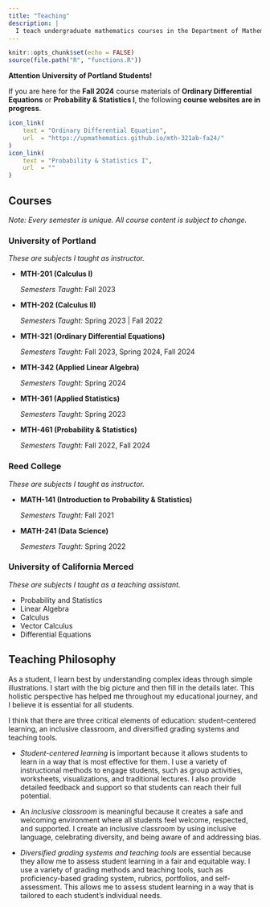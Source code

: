 ---
title: "Teaching"
description: | 
  I teach undergraduate mathematics courses in the Department of Mathematics at the University of Portland.
---

```{r setup, include=FALSE}
knitr::opts_chunk$set(echo = FALSE)
source(file.path("R", "functions.R"))
```

::: {.infobox data-latex="{caution}"}
::: {.center data-latex=""}
**Attention University of Portland Students!**

If you are here for the **Fall 2024** course materials of **Ordinary Differential Equations** or **Probability & Statistics I**, the following **course websites are in progress**.

```{r, echo=FALSE}
icon_link(
    text = "Ordinary Differential Equation",
    url  = "https://upmathematics.github.io/mth-321ab-fa24/"
)
icon_link(
    text = "Probability & Statistics I",
    url  = ""
)
```
:::
:::

## Courses

*Note: Every semester is unique. All course content is subject to change.*

### University of Portland

*These are subjects I taught as instructor.*

  - **MTH-201 (Calculus I)**
  
    *Semesters Taught:* Fall 2023
  
  - **MTH-202 (Calculus II)**
  
    *Semesters Taught:* Spring 2023 | Fall 2022
  
  - **MTH-321 (Ordinary Differential Equations)**
  
    *Semesters Taught:* Fall 2023, Spring 2024, Fall 2024
    
  - **MTH-342 (Applied Linear Algebra)**
  
    *Semesters Taught:* Spring 2024
    
  - **MTH-361 (Applied Statistics)**
  
    *Semesters Taught:* Spring 2023
  
  - **MTH-461 (Probability & Statistics)**
  
    *Semesters Taught:* Fall 2022, Fall 2024

### Reed College

*These are subjects I taught as instructor.*

  - **MATH-141 (Introduction to Probability & Statistics)**
  
    *Semesters Taught:* Fall 2021
    
  - **MATH-241 (Data Science)**
  
    *Semesters Taught:* Spring 2022

### University of California Merced

*These are subjects I taught as a teaching assistant.*

  - Probability and Statistics
  - Linear Algebra
  - Calculus
  - Vector Calculus
  - Differential Equations
  
## Teaching Philosophy

As a student, I learn best by understanding complex ideas through simple illustrations. I start with the big picture and then fill in the details later. This holistic perspective has helped me throughout my educational journey, and I believe it is essential for all students.

I think that there are three critical elements of education: student-centered learning, an inclusive classroom, and diversified grading systems and teaching tools.

  * *Student-centered learning* is important because it allows students to learn in a way that is most effective for them. I use a variety of instructional methods to engage students, such as group activities, worksheets, visualizations, and traditional lectures. I also provide detailed feedback and support so that students can reach their full potential.

  * An *inclusive classroom* is meaningful because it creates a safe and welcoming environment where all students feel welcome, respected, and supported. I create an inclusive classroom by using inclusive language, celebrating diversity, and being aware of and addressing bias.

  * *Diversified grading systems and teaching tools* are essential because they allow me to assess student learning in a fair and equitable way. I use a variety of grading methods and teaching tools, such as proficiency-based grading system, rubrics, portfolios, and self-assessment. This allows me to assess student learning in a way that is tailored to each student's individual needs.
